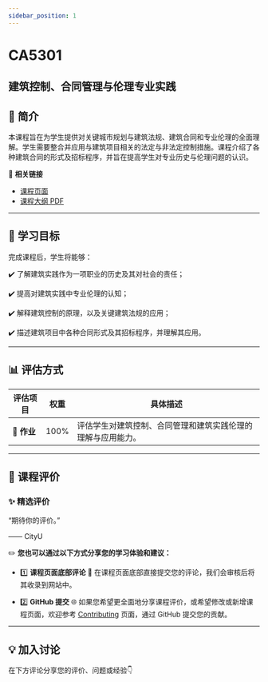 ```yaml
---
sidebar_position: 1
---
```


# CA5301
## 建筑控制、合同管理与伦理专业实践

## **📘 简介**
本课程旨在为学生提供对关键城市规划与建筑法规、建筑合同和专业伦理的全面理解。学生需要整合并应用与建筑项目相关的法定与非法定控制措施。课程介绍了各种建筑合同的形式及招标程序，并旨在提高学生对专业历史与伦理问题的认识。

🔗 **相关链接**
- [课程页面](https://www.cityu.edu.hk/catalogue/pg/202425/course/CA5301.htm)
- [课程大纲 PDF](https://www.cityu.edu.hk/catalogue/pg/202425/course/CA5301.pdf)

---

## **🎯 学习目标**

完成课程后，学生将能够：

✔️ 了解建筑实践作为一项职业的历史及其对社会的责任；

✔️ 提高对建筑实践中专业伦理的认知；

✔️ 解释建筑控制的原理，以及关键建筑法规的应用；

✔️ 描述建筑项目中各种合同形式及其招标程序，并理解其应用。

---

## **📊 评估方式**

| **评估项目**          | **权重** | **具体描述**                                                                                       |
|----------------------|---------|---------------------------------------------------------------------------------------------------|
| **📝 作业**            | 100%    | 评估学生对建筑控制、合同管理和建筑实践伦理的理解与应用能力。                                       |

---

## **💬 课程评价**

### ✨ **精选评价**
<div className={commentStyles.commentBox}>
    <p className={commentStyles.commentText}>
        “期待你的评价。”
    </p>
    <p className={commentStyles.commentAuthor}>—— CityU</p>
</div>

✏️ **您也可以通过以下方式分享您的学习体验和建议：**

- 1️⃣ **课程页面底部评论**
💬 在课程页面底部直接提交您的评论，我们会审核后将其收录到网站中。

- 2️⃣ **GitHub 提交**
🌐 如果您希望更全面地分享课程评价，或希望修改或新增课程页面，欢迎参考 [Contributing](/contributing) 页面，通过 GitHub 提交您的贡献。

---

## **💡 加入讨论**

在下方评论分享您的评价、问题或经验👇
<Utterances />
